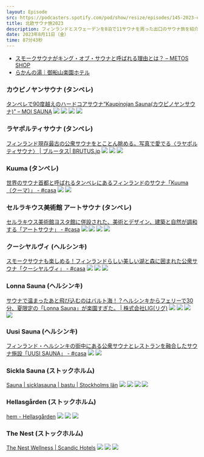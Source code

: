 ```yaml
---
layout: Episode
src: https://podcasters.spotify.com/pod/show/resize/episodes/145-2023-e27ve96
title: 北欧サウナ旅2023
description: フィンランドとスウェーデンを8泊で11サウナを周った出口のサウナ旅を紹介しつつ、日本とフィンランドのサウナ文化の違いや、サウナ室のデザインについて話しました。
date: 2023年8月11日（金）
time: 87分43秒
---
```


- [スモークサウナがキング・オブ・サウナと呼ばれる理由とは？ – METOS SHOP](https://metos.co.jp/blogs/sauna-on-valmis-2/saunaonvalmis10)
- [らかんの湯｜御船山楽園ホテル](https://www.mifuneyama.co.jp/hotsprings_a.html)

### カウピノヤンサウナ (タンペレ)

[タンペレで90度越えのハードコアサウナ“Kaupinojan Sauna(カウピノヤンサウナ)” – MOI SAUNA](https://www.moisauna.com/sauna/%E3%82%BF%E3%83%B3%E3%83%9A%E3%83%AC%E3%81%A790%E5%BA%A6%E8%B6%8A%E3%81%88%E3%81%AE%E3%83%8F%E3%83%BC%E3%83%89%E3%82%B3%E3%82%A2%E3%82%B5%E3%82%A6%E3%83%8Akaupinojan-sauna%E3%82%AB%E3%82%A6/)
![](/ep_contents_images/145/1-1.jpg)
![](/ep_contents_images/145/1-2.jpg)
![](/ep_contents_images/145/1-3.jpg)
![](/ep_contents_images/145/1-4.jpg)

### ラヤポルティサウナ (タンペレ)

[フィンランド現存最古の公衆サウナをとことん眺める。写真で愛でる〈ラヤポルティサウナ〉 | ブルータス| BRUTUS.jp](https://brutus.jp/sauna_finland/)
![](/ep_contents_images/145/2-1.jpg)
![](/ep_contents_images/145/2-2.jpg)
![](/ep_contents_images/145/2-3.jpg)

### Kuuma (タンペレ)

[世界のサウナ首都と呼ばれるタンペレにあるフィンランドのサウナ「Kuuma（クーマ）」 - #casa](https://hash-casa.com/2023/06/03/kuuma/)
![](/ep_contents_images/145/3-1.jpg)
![](/ep_contents_images/145/3-2.jpg)

### セルラキウス美術館 アートサウナ (タンペレ)

[セルラキウス美術館ヨスタ館に併設された、美術とデザイン、建築と自然が調和する「アートサウナ」 - #casa](https://hash-casa.com/2023/06/26/serlachiusartsauna/)
![](/ep_contents_images/145/4-1.jpg)
![](/ep_contents_images/145/4-2.jpg)
![](/ep_contents_images/145/4-3.jpg)
![](/ep_contents_images/145/4-4.jpg)

### クーシヤルヴィ (ヘルシンキ)

[スモークサウナも楽しめる！フィンランドらしい美しい湖と森に囲まれた公衆サウナ「クーシヤルヴィ」 - #casa](https://hash-casa.com/2023/06/10/kuusijarvi/)
![](/ep_contents_images/145/5-1.jpg)
![](/ep_contents_images/145/5-2.jpg)
![](/ep_contents_images/145/5-3.jpg)

### Lonna Sauna (ヘルシンキ)

[サウナで温まったあと飛び込むのはバルト海！？ヘルシンキからフェリーで30分、夏限定の「Lonna Sauna」が楽園すぎた。 | 株式会社LIG(リグ)](https://liginc.co.jp/415276)
![](/ep_contents_images/145/6-1.jpg)
![](/ep_contents_images/145/6-2.jpg)
![](/ep_contents_images/145/6-3.jpg)
![](/ep_contents_images/145/6-4.jpg)

### Uusi Sauna (ヘルシンキ)

[フィンランド・ヘルシンキの街中にある公衆サウナとレストランを融合したサウナ施設「UUSI SAUNA」 - #casa](https://hash-casa.com/2023/07/19/uusisauna/)
![](/ep_contents_images/145/7-1.jpg)
![](/ep_contents_images/145/7-2.jpg)

### Sickla Sauna (ストックホルム)

[Sauna | sicklasauna | bastu | Stockholms län](https://www.sicklasauna.se/)
![](/ep_contents_images/145/8-1.jpg)
![](/ep_contents_images/145/8-2.jpg)
![](/ep_contents_images/145/8-3.jpg)
![](/ep_contents_images/145/8-4.jpg)

### Hellasgården (ストックホルム)

[hem - Hellasgården](https://hellasgarden.se/en/)
![](/ep_contents_images/145/9-1.jpg)
![](/ep_contents_images/145/9-2.jpg)
![](/ep_contents_images/145/9-3.jpg)

### The Nest (ストックホルム)

[The Nest Wellness | Scandic Hotels](https://www.scandichotels.com/hotels/sweden/stockholm/downtown-camper-by-scandic/wellness)
![](/ep_contents_images/145/10-1.jpg)
![](/ep_contents_images/145/10-2.jpg)
![](/ep_contents_images/145/10-3.jpg)
